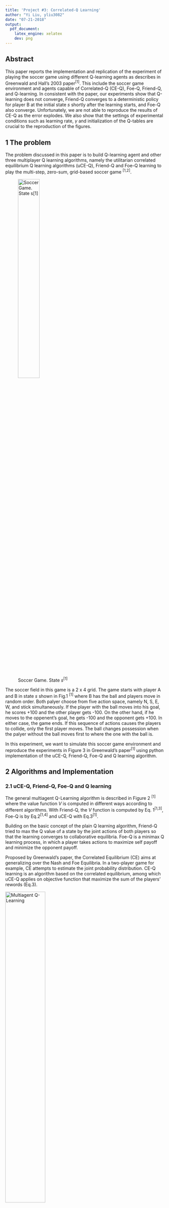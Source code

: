 ```yaml
---
title: 'Project #3: Correlated-Q Learning'
author: "Yi Liu, yliu3082"
date: "07-21-2018"
output:
  pdf_document: 
    latex_engine: xelatex
    dev: png
---
```

## Abstract


This paper reports the implementation and replication of the experiment of playing the soccer game using different Q-learning agents as describes in Greenwald and Hall's 2003 paper^[1]^. This include the soccer game environment and agents capable of Correlated-Q (CE-Q), Foe-Q, Friend-Q, and Q-learning. In consistent with the paper, our experiments show that Q-learning does not converge, Friend-Q converges to a deterministic policy for player B at the initial state *s* shortly after the learning starts, and Foe-Q also converge. Unfortunately, we are not able to reproduce the results of CE-Q as the error explodes. We also show that the settings of experimental conditions such as learning rate, $\gamma$ and initialization of the Q-tables are crucial to the reproduction of the figures.



## 1 The problem

The problem discussed in this paper is to build Q-learning agent and other three multiplayer Q learning algorithms, namely the utilitarian correlated equilibrium Q learning algorithms (uCE-Q), Friend-Q and Foe-Q learning to play the multi-step, zero-sum, grid-based soccer game ^[1,2]^. 

![Soccer Game. State *s*^[1]^](fig1.png){width=40%}

The soccer field in this game is a 2 x 4 grid. The game starts with player A and B in state *s* shown in Fig.1 ^[1]^ where B has the ball and players move in random order. Both palyer choose from five action space, namely N, S, E, W, and stick simultaneously. If the player with the ball moves into his goal, he scores +100 and the other player gets -100. On the other hand, if he moves to the oppenent's goal, he gets -100 and the opponent gets +100. In either case, the game ends. If this sequence of actions causes the players to collide, only the first player moves. The ball changes possession when the palyer without the ball moves first to where the one with the ball is.

In this experiment, we want to simulate this soccer game environment and reproduce the experiments in Figure 3 in Greenwald's paper^[1]^ using python implementation of the uCE-Q, Friend-Q, Foe-Q and Q learning algorithm.


## 2 Algorithms and Implementation

### 2.1 uCE-Q, Friend-Q, Foe-Q and Q learning



The general multiagent Q-Learning algorithm is described in Figure 2 ^[1]^ where the value function *V* is computed in different ways according to different algorithms. With Friend-Q, the *V* function is computed by Eq. 1^[1,3]^, Foe-Q  is by Eq.2^[1,4]^ and uCE-Q with Eq.3^[1]^.





Building on the basic concept of the plain Q learning algorithm, Friend-Q tried to max the Q value of a state by the joint actions of both players so that the learning converges to collaborative equilibria. Foe-Q is a minimax Q learning process, in which a player takes actions to maximize self payoff and minimize the opponent payoff. 

Proposed by Greenwald's paper, the Correlated Equilibrium (CE) aims at generalizing over the Nash and Foe Equilibria. In a two-player game for example, CE attempts to estimate the joint probability distribution. CE-Q learning is an algorithm based on the correlated equilibrium, among which uCE-Q applies on objective function that maximize the sum of the players' rewords (Eq.3). 

![Multiagent Q-Learning](fig2.png){width=50%} ![Equations used to compute V](formulas.png){width=50%}
                              
                               Figure 2: Multiagent Q-Learning[1]

### 2.2 Implementation

### 2.2.1 Soccer game 

The game environment contains *(4x2)x(4x2)x2* states, each represented as *[bAB]* in which b is the ball possession status and A and B are the position of player A and B. The initial state of environment is presented in Figure 1, where B has the ball and the order of move is shuffled each time after both player have moved. The action sequence (*{'A': action_A, 'B': action_B}*) is determined simultaneously at the beginning of each time step. 

In each episode, the game is reset to its initial state. During the learning process, the game simulator take the A/B action pair as input, and returns the next state as a result of the actions, the reward and the goal status ('done' or not).

### 2.2.2 Q-learners

The experiments are implemented with python. Based on the paper, uCE-Q, Foe-Q and the “mixed strategy” version Friend-Q were coded as off-policy algorithms with completely random action selection. The plain Q learner was crafted out as an $\epsilon$-greedy on-policy update method picking pure strategy, decayed both epsilon and learning rate approaching 0.001. Friend-Q, Foe-Q and uCE-Q are implemented according to Figure 2 using the corresponding equations(Eq.1-3). Linear programming (LP) is used to solve the V functions for Foe-Q and uCE-Q.

As for hyperparameters, learning rate is set to decay exponentially form 1.0 to 0.001 during the entire learning process. For Q learning $\epsilon$ is also set to decay exponentially form 1.0 to 0.001. The discount factor, $\gamma$, is set to 0.9 as described in Greenwald's paper. 

The Q-table is initialized with the shape of (state, action) for each player in Q learning, and of (state, action_A, action_B) for the other learners, where action_A and _B represants the actions of palyer A and B. Each player maintains his own Q table. For all learners, the value in the tabels are initialized as 1.0^[4]^.


## 3 Experiments and results

### 3.1 Experiments

The experiments aim to investigate the performance of uCE-Q, Friend-Q and Foe-Q and plain Q learning on the soccer game. The convergence of each algorithm is evaluated by comparing the error(the update of values in Q-table) during the learning. We want to reproduce the plots shown in Figure 3 in which the values on the x-axis represent time steps, and the corresponding
y-values are the error. For Q learning, the plot reflects player A’s Q-values, corresponding to state s and action S, and for other algorithms, it reflects player A’s Q-values corresponding to state s, with player A taking action S and player B sticking. Each experiment is run for 10^6^ time steps and the results are shown in Figure 3.

![Convergence in the soccer game.](fig4_ceQ.png){width=50%} ![](fig4_foeQ.png){width=50%}

![](fig4_friQ.png){width=50%}![](fig4_Q.png){width=50%}
          
                      Figure 3: Convergence in the soccer game


## 3.2 Results and discussion

The results of Friend-Q and Foe-Q and Q learning are well replicated(Fig. 3) with minor differences. However, our implementation of uCE-Q learner is not able to converge in the soccer game. 

### 3.2.1 Q learning

For Q learning, both player learn his Q table separately and hence no optimal solution of the game can be found. The results shown in Fig.3 is consistent with that in the paper: the errors during learning drop slowly with the decrease of the learning rate, but never converge.

### 3.2.2 Friend-Q

For Friend-Q learning, the learning converges to a converges to a deterministic policy for player B taking action E at state s. In this algorithm, both player assume that the opponent chooses to take an action that maximize each other's reward, so both players search for collaborative equilibria in the joint action space. Therefore, the learning converges rapidly as expected. 

Noted that the plot of our experiment is not so smooth as the one in Greenwald's paper, this may results from the different experiment setting such as hyperparameters and Q-table initialization that are not described in details in the paper.

### 3.2.3 Foe-Q

As expected, Foe-Q converges to nondeterministic policies for both players, where they randomly select action between S and sticking. The Foe-Q implements possibly mixed strategies by sampling from a probability distribution over actions conditioned on the state to  maximize the minimum value obtainable with respect to the action space of the opponent.


### 3.2.4 uCE-Q

Unfortunately, the results of uCE-Q is not reproduced. This Non-convergence is further confirmed by the faster dropping learning rate and fixed learning rates, or enveloped errors as flat profile and thus small enough learning rate setting should not affect the convergence. The Q values exploded rapidly during learning, likely due to wrong constrains applied to LP or bad hyperparameters such as the learning rate or the Q initialization in the tables. Besides, due to the complexity of the constrains used to solve the LP, this experiment is very slow and takes a lot of resource.

## 3.3 Problems and pitfalls

### 3.3.1 Learning rate and decay schedule

Apart from the correct implement of game environment and learners, I found that proper setting of learning rate and its decay schedule is crucial for the replication of Greenwald's results. One of the reason is that the learner can be sensitive to learning rate to avoid oscillation or local minima, another is the learning rate is included in the error. A very small learning rate can fake the convergence of the learning. 

Unfortunately, neither the start point of learning rate nor the decay schedule is given in the paper. The only information provided is that the learning rate decays approaching 0.001. In most of my experiments, I set learning rate to decay exponentially form 1.0 to 0.001 during the entire learning process to get as close results as possible. However, for Friend-Q learner, I have to start with a small learning rate(0.05) and gradually decay to 0.001 in order to slow down the convergence and make my plot as close to that in Greenwald's paper, as my learning converges a little earlier.


### 3.3.2 Update rule for Q table

In Greenwald's paper, a (1-$\gamma$) factor is applied to reward(Fig.2). This can be a approach to prevent the reward from being too large, and hence promote better learning and convergence. For example, if I remove this (1-$\gamma$) factor from the update rule of my Friend Q learner, I can slower convergence, making my plot even closer to the one in Greenwald's paper.Similar slowly updated method also proved to be able to improve the learning performance. If I had more time, I would explore and play around with such strategies.


### 3.3.3 Initialization of Q table

The initialization of the values in Q table can impact the learning error to some extent. Normally we sample random values with normal distribution around 0 or set all values to 0. Improper setting of initial values can introduce bias and therefore impact the errors. In my experiment, I found that different initial values in the Q table produces sightly different plots, but unfortunately again, this information is not provided by the author. I initialize my Q tables according to Littman's paper^[4]^ to all 1.0. It turns out to be working well to reproduce the figures in Greenwald's paper. 



## Link of the code:

https://github.gatech.edu/yliu3082/CS7642_project3.git
  
  
  
## Reference

[1] Greenwald, A. and Hall, K. Correlated Q-Learning. 2003.
[2] Greenwald, A., Hall, K. and Zinkevich, M. Correlated-Q learning. 2007.
[3] Littman, M. Friend or foe Q-learning in general-sum Markov games. 2001. 
[4] Littman, M. Markov games as a framework for multi-agent reinforcement learning. 1994.

